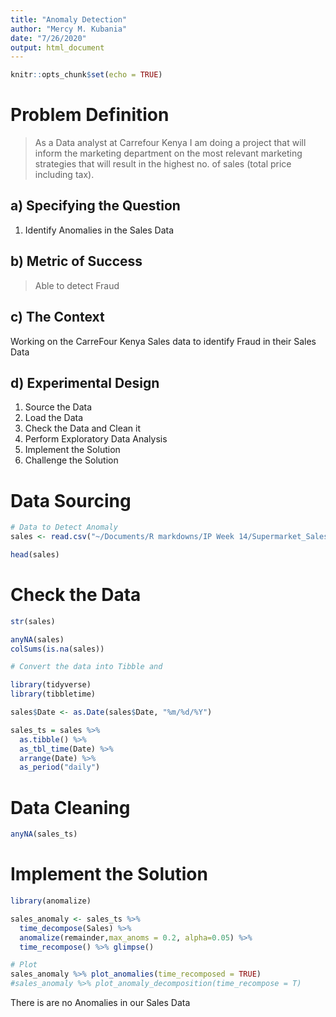 ```yaml
---
title: "Anomaly Detection"
author: "Mercy M. Kubania"
date: "7/26/2020"
output: html_document
---
```


```r
knitr::opts_chunk$set(echo = TRUE)
```


# Problem Definition
> As a Data analyst at Carrefour Kenya I am doing a project that will inform the marketing department on the most relevant marketing strategies that will result in the highest no. of sales (total price including tax). 

## a) Specifying the Question

1. Identify Anomalies in the Sales Data

## b) Metric of Success
> Able to detect Fraud

## c) The Context
Working on the CarreFour Kenya Sales data to identify Fraud in their Sales Data

## d) Experimental Design
1. Source the Data
2. Load the Data
3. Check the Data and Clean it
4. Perform Exploratory Data Analysis
5. Implement the Solution
6. Challenge the Solution

# Data Sourcing
```r
# Data to Detect Anomaly
sales <- read.csv("~/Documents/R markdowns/IP Week 14/Supermarket_Sales_Forecasting - Sales.csv")

head(sales)
```


# Check the Data
```r
str(sales)

```
```r
anyNA(sales)
colSums(is.na(sales))

```

```r
# Convert the data into Tibble and

library(tidyverse)
library(tibbletime)

sales$Date <- as.Date(sales$Date, "%m/%d/%Y")

sales_ts = sales %>%
  as.tibble() %>%
  as_tbl_time(Date) %>%
  arrange(Date) %>%
  as_period("daily")

```

# Data Cleaning
```r
anyNA(sales_ts)

```


# Implement the Solution
```r
library(anomalize)

sales_anomaly <- sales_ts %>%
  time_decompose(Sales) %>% 
  anomalize(remainder,max_anoms = 0.2, alpha=0.05) %>%
  time_recompose() %>% glimpse()

# Plot
sales_anomaly %>% plot_anomalies(time_recomposed = TRUE)
#sales_anomaly %>% plot_anomaly_decomposition(time_recompose = T)

```


There is are no Anomalies in our Sales Data 

